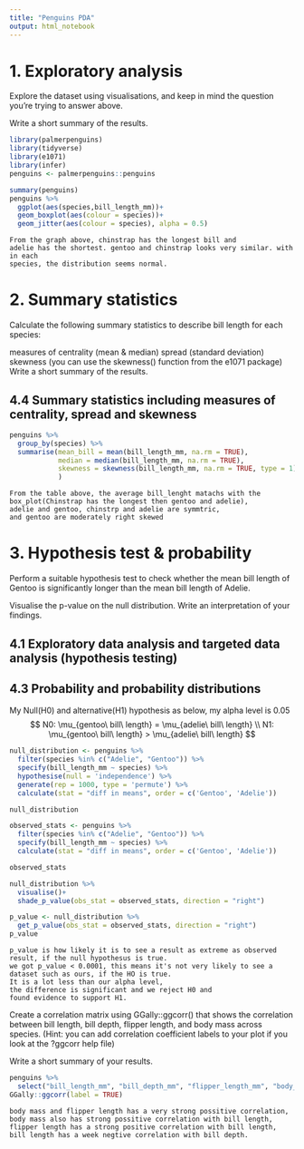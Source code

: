 ```yaml
---
title: "Penguins PDA"
output: html_notebook
---
```



# 1. Exploratory analysis
Explore the dataset using visualisations, and keep in mind the question you’re trying to answer above.

Write a short summary of the results.
```r
library(palmerpenguins)
library(tidyverse)
library(e1071)
library(infer)
penguins <- palmerpenguins::penguins 
```

```r
summary(penguins)
penguins %>% 
  ggplot(aes(species,bill_length_mm))+
  geom_boxplot(aes(colour = species))+
  geom_jitter(aes(colour = species), alpha = 0.5)
```
```
From the graph above, chinstrap has the longest bill and 
adelie has the shortest. gentoo and chinstrap looks very similar. with in each 
species, the distribution seems normal.
```

# 2. Summary statistics
Calculate the following summary statistics to describe bill length for each species:

measures of centrality (mean & median)
spread (standard deviation)
skewness (you can use the skewness() function from the e1071 package)
Write a short summary of the results.

## 4.4 Summary statistics including measures of centrality, spread and skewness
```r
penguins %>% 
  group_by(species) %>% 
  summarise(mean_bill = mean(bill_length_mm, na.rm = TRUE),
            median = median(bill_length_mm, na.rm = TRUE),
            skewness = skewness(bill_length_mm, na.rm = TRUE, type = 1)
            )
```
```
From the table above, the average bill_lenght matachs with the box_plot(Chinstrap has the longest then gentoo and adelie),
adelie and gentoo, chinstrp and adelie are symmtric,
and gentoo are moderately right skewed 
```


# 3. Hypothesis test & probability
Perform a suitable hypothesis test to check whether the mean bill length of Gentoo is significantly longer than the mean bill length of Adelie.

Visualise the p-value on the null distribution.
Write an interpretation of your findings.


## 4.1 Exploratory data analysis and targeted data analysis (hypothesis testing)
## 4.3 Probability and probability distributions

My Null(H0) and alternative(H1) hypothesis as below, my alpha level is 0.05
$$
N0: \mu_{gentoo\ bill\ length} = \mu_{adelie\ bill\ length} \\
N1: \mu_{gentoo\ bill\ length} > \mu_{adelie\ bill\ length}
$$


```r
null_distribution <- penguins %>% 
  filter(species %in% c("Adelie", "Gentoo")) %>% 
  specify(bill_length_mm ~ species) %>% 
  hypothesise(null = 'independence') %>% 
  generate(rep = 1000, type = 'permute') %>% 
  calculate(stat = "diff in means", order = c('Gentoo', 'Adelie'))

null_distribution
```



```r
observed_stats <- penguins %>% 
  filter(species %in% c("Adelie", "Gentoo")) %>% 
  specify(bill_length_mm ~ species) %>% 
  calculate(stat = "diff in means", order = c('Gentoo', 'Adelie'))

observed_stats 
```
```r
null_distribution %>% 
  visualise()+
  shade_p_value(obs_stat = observed_stats, direction = "right")
```
```r
p_value <- null_distribution %>% 
  get_p_value(obs_stat = observed_stats, direction = "right")
p_value
```
```
p_value is how likely it is to see a result as extreme as observed result, if the null hypothesus is true.
we got p_value < 0.0001, this means it's not very likely to see a dataset such as ours, if the HO is true. 
It is a lot less than our alpha level, 
the difference is significant and we reject H0 and 
found evidence to support H1. 
```

Create a correlation matrix using GGally::ggcorr() that shows the correlation between 
bill length, bill depth, flipper length, and body mass across species.
(Hint: you can add correlation coefficient labels to your plot if you look at the ?ggcorr help file)

Write a short summary of your results.

```r
penguins %>% 
  select("bill_length_mm", "bill_depth_mm", "flipper_length_mm", "body_mass_g") %>% 
GGally::ggcorr(label = TRUE)
```
```
body mass and flipper length has a very strong possitive correlation, 
body mass also has strong possitive correlation with bill length, 
flipper length has a strong positive correlation with bill length, 
bill length has a week negtive correlation with bill depth. 
```
